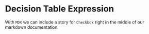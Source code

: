 
<Meta title="MDX/Decision Table Expression" of={DecisionTableExpression} />

# Decision Table Expression

With `MDX` we can include a story for `Checkbox` right in the middle of our
markdown documentation.

<Canvas>
  <Story of={DecisionTableExpression.Base} />
</Canvas>
